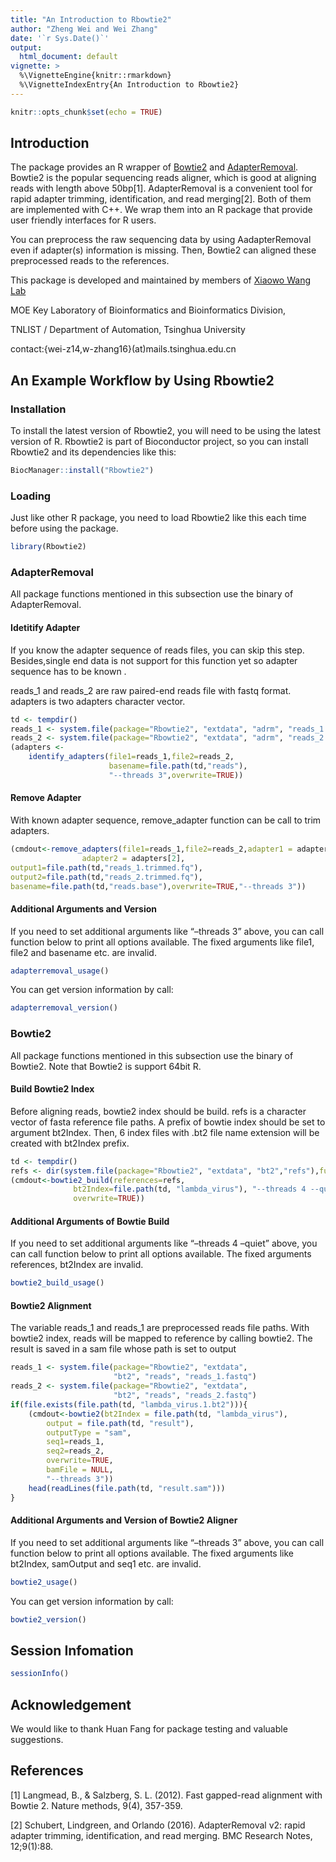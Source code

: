 ```yaml
---
title: "An Introduction to Rbowtie2"
author: "Zheng Wei and Wei Zhang"
date: '`r Sys.Date()`'
output:
  html_document: default
vignette: >
  %\VignetteEngine{knitr::rmarkdown}
  %\VignetteIndexEntry{An Introduction to Rbowtie2}
---
```


```r
knitr::opts_chunk$set(echo = TRUE)
```


## Introduction

The package provides an R wrapper of
[Bowtie2](http://bowtie-bio.sourceforge.net/bowtie2/index.shtml) and
[AdapterRemoval](https://github.com/MikkelSchubert/adapterremoval).
Bowtie2 is the popular sequencing reads aligner, 
which is good at aligning reads with length above 50bp[1]. 
AdapterRemoval is a convenient tool for rapid adapter trimming,
identification, and read merging[2]. 
Both of them are implemented with C++. We wrap them
into an R package that provide user friendly interfaces for R users.

You can preprocess the raw sequencing data by using AadapterRemoval even
if adapter(s) information is missing. Then, Bowtie2 can aligned these
preprocessed reads to the references. 

This package is developed and maintained by members of 
[Xiaowo Wang Lab](http://bioinfo.au.tsinghua.edu.cn/member/xwwang)

MOE Key Laboratory of Bioinformatics and Bioinformatics Division, 

TNLIST / Department of Automation, Tsinghua University

contact:{wei-z14,w-zhang16}(at)mails.tsinghua.edu.cn

## An Example Workflow by Using Rbowtie2



### Installation

To install the latest version of Rbowtie2, you will need to be using the
latest version of R. Rbowtie2 is part of Bioconductor project, 
so you can install Rbowtie2 and its dependencies like this:

```r
BiocManager::install("Rbowtie2")
```

### Loading

Just like other R package, 
you need to load Rbowtie2 like this each time before using the package.
```r
library(Rbowtie2)
```

### AdapterRemoval

All package functions mentioned in this subsection 
use the binary of AdapterRemoval.

#### Idetitify Adapter

If you know the adapter sequence of reads files, you can skip this step.
Besides,single end data is not support for this function yet so adapter
sequence has to be known .


reads_1 and reads_2 are raw paired-end reads file with fastq format.
adapters is two adapters character vector. 

```r
td <- tempdir()
reads_1 <- system.file(package="Rbowtie2", "extdata", "adrm", "reads_1.fq")
reads_2 <- system.file(package="Rbowtie2", "extdata", "adrm", "reads_2.fq")
(adapters <- 
    identify_adapters(file1=reads_1,file2=reads_2,
                      basename=file.path(td,"reads"),
                      "--threads 3",overwrite=TRUE))
```

#### Remove Adapter

With known adapter sequence, 
remove_adapter function can be call to trim adapters.  

```r
(cmdout<-remove_adapters(file1=reads_1,file2=reads_2,adapter1 = adapters[1], 
                adapter2 = adapters[2],
output1=file.path(td,"reads_1.trimmed.fq"),
output2=file.path(td,"reads_2.trimmed.fq"),
basename=file.path(td,"reads.base"),overwrite=TRUE,"--threads 3"))
```


#### Additional Arguments and Version

If you need to set additional arguments like "--threads 3" above, 
you can call function below to print all options available. 
The fixed arguments like file1, file2 and basename etc. are invalid.

```r
adapterremoval_usage()
```

You can get version information by call:

```r
adapterremoval_version()
```


### Bowtie2
All package functions mentioned in this subsection 
use the binary of Bowtie2. 
Note that Bowtie2 is support 64bit R.

#### Build Bowtie2 Index
Before aligning reads, bowtie2 index should be build. 
refs is a character vector of fasta reference file paths. 
A prefix of bowtie index should be set to argument bt2Index. 
Then, 6 index files with .bt2 file name extension will 
be created with bt2Index prefix.

```r
td <- tempdir()
refs <- dir(system.file(package="Rbowtie2", "extdata", "bt2","refs"),full=TRUE)
(cmdout<-bowtie2_build(references=refs, 
              bt2Index=file.path(td, "lambda_virus"), "--threads 4 --quiet",
              overwrite=TRUE))
```

#### Additional Arguments of Bowtie Build

If you need to set additional arguments like 
"--threads 4 --quiet" above, 
you can call function below to print all options available. 
The fixed arguments references, bt2Index are invalid.

```r
bowtie2_build_usage()
```

#### Bowtie2 Alignment

The variable reads_1 and reads_1 are preprocessed reads file paths. 
With bowtie2 index, 
reads will be mapped to reference by calling bowtie2. 
The result is saved in a sam file whose path is set to output 

```r
reads_1 <- system.file(package="Rbowtie2", "extdata", 
                       "bt2", "reads", "reads_1.fastq")
reads_2 <- system.file(package="Rbowtie2", "extdata", 
                       "bt2", "reads", "reads_2.fastq")
if(file.exists(file.path(td, "lambda_virus.1.bt2"))){
    (cmdout<-bowtie2(bt2Index = file.path(td, "lambda_virus"),
        output = file.path(td, "result"),
        outputType = "sam",
        seq1=reads_1,
        seq2=reads_2,
        overwrite=TRUE,
        bamFile = NULL,
        "--threads 3"))
    head(readLines(file.path(td, "result.sam")))
}
```

#### Additional Arguments and Version of Bowtie2 Aligner

If you need to set additional arguments like "--threads 3" above, 
you can call function below to print all options available. 
The fixed arguments like bt2Index, samOutput and seq1 etc. are invalid.

```r
bowtie2_usage()
```

You can get version information by call:

```r
bowtie2_version()
```


## Session Infomation

```r
sessionInfo()
```

## Acknowledgement

We would like to thank Huan Fang for package testing and 
valuable suggestions.

## References

[1] Langmead, B., & Salzberg, S. L. (2012). Fast gapped-read alignment
with Bowtie 2. Nature methods, 9(4), 357-359.

[2] Schubert, Lindgreen, and Orlando (2016). AdapterRemoval v2: rapid
adapter trimming, identification, and read merging. BMC Research Notes,
12;9(1):88.

